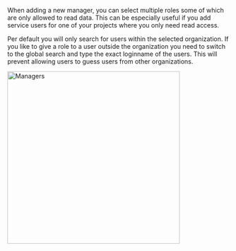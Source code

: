 When adding a new manager, you can select multiple roles some of which are only allowed to read data.
This can be especially useful if you add service users for one of your projects where you only need read access.

Per default you will only search for users within the selected organization. If you like to give a role to a user outside the organization you need to switch to the global search and type the exact loginname of the users. This will prevent allowing users to guess users from other organizations.

<img alt="Managers" src="/docs/img/guides/console/addmanager.png" width="390px" />
